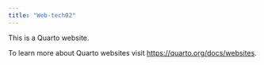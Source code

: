 ```yaml
---
title: "Web-tech02"
---
```


This is a Quarto website.

To learn more about Quarto websites visit <https://quarto.org/docs/websites>.
